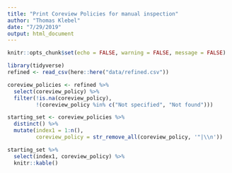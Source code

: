 ```yaml
---
title: "Print Coreview Policies for manual inspection"
author: "Thomas Klebel"
date: "7/29/2019"
output: html_document
---
```


```r
knitr::opts_chunk$set(echo = FALSE, warning = FALSE, message = FALSE)
```

```r
library(tidyverse)
refined <- read_csv(here::here("data/refined.csv"))

coreview_policies <- refined %>% 
  select(coreview_policy) %>% 
  filter(!is.na(coreview_policy),
         !(coreview_policy %in% c("Not specified", "Not found")))

starting_set <- coreview_policies %>%
  distinct() %>%
  mutate(index1 = 1:n(),
         coreview_policy = str_remove_all(coreview_policy, '"|\\n'))

starting_set %>% 
  select(index1, coreview_policy) %>% 
  knitr::kable()
```

